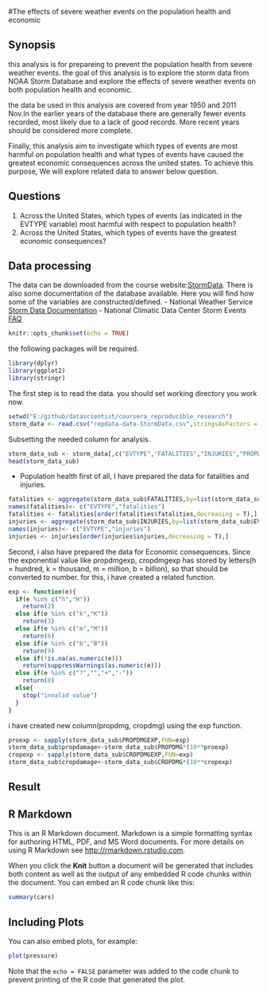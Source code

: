 #The effects of severe weather events on the population health and economic

## Synopsis 
this analysis is for prepareing to prevent the population health from severe weather events. the goal of this analysis is to explore the storm data from NOAA Storm Database and explore the effects of severe weather events on both population health and economic.

the data be used in this analysis are covered from year 1950 and 2011 Nov.In the earlier years of the database there are generally fewer events recorded, most likely due to a lack of good records. More recent years should be considered more complete.

Finally, this analysis aim to investigate which types of events are most harmful on population health and what types of events have caused the greatest economic consequences across the united states. To achieve this purpose, We will explore related data to answer below question.

## Questions

1. Across the United States, which types of events (as indicated in the EVTYPE variable) most harmful with respect to population health?
2. Across the United States, which types of events have the greatest economic consequences?

## Data processing
The data can be downloaded from the course website:[StormData](https://d396qusza40orc.cloudfront.net/repdata%2Fdata%2FStormData.csv.bz2).
There is also some documentation of the database available. Here you will find how some of the variables are constructed/defined.
- National Weather Service [Storm Data Documentation](https://d396qusza40orc.cloudfront.net/repdata%2Fpeer2_doc%2Fpd01016005curr.pdf)
- National Climatic Data Center Storm Events [FAQ](https://d396qusza40orc.cloudfront.net/repdata%2Fpeer2_doc%2FNCDC%20Storm%20Events-FAQ%20Page.pdf)

```r
knitr::opts_chunk$set(echo = TRUE)
```

the following packages will be required.
```r
library(dplyr)
library(ggplot2)
library(stringr)
```
The first step is to read the data. you should set working directory you work now.
```r
setwd("E:/github/datascientist/coursera_reproducible_research")
storm_data <- read.csv("repdata-data-StormData.csv",stringsAsFactors = FALSE)
```

Subsetting the needed column for analysis.
```r
storm_data_sub <- storm_data[,c("EVTYPE","FATALITIES","INJURIES","PROPDMG","PROPDMGEXP","CROPDMG","CROPDMGEXP")]
head(storm_data_sub)
```
- Population health
first of all, I have prepared the data for fatalities and injuries.
```r
fatalities <- aggregate(storm_data_sub$FATALITIES,by=list(storm_data_sub$EVTYPE),sum)
names(fatalities)<- c("EVTYPE","fatalities")
fatalities <- fatalities[order(fatalities$fatalities,decreasing = T),]
injuries <- aggregate(storm_data_sub$INJURIES,by=list(storm_data_sub$EVTYPE),sum)
names(injuries)<- c("EVTYPE","injuries")
injuries <- injuries[order(injuries$injuries,decreasing = T),]
```

Second, i also have prepared the data for Economic consequences.
Since the exponential value like propdmgexp, cropdmgexp has stored by letters(h = hundred, k = thousand, m = million, b = billion),  so that should be converted to number.
for this, i have created a related function.
```r
exp <- function(e){
  if(e %in% c("h","H"))
    return(2)
  else if(e %in% c("k","K"))
    return(3)
  else if(e %in% c("m","M"))
    return(6)
  else if(e %in% c("b","B"))
    return(9)
  else if(!is.na(as.numeric(e)))
    return(suppressWarnings(as.numeric(e)))
  else if(e %in% c("?","","+","-"))
    return(0)
  else{
    stop("invalid value")
  }
}
```

i have created new column(propdmg, cropdmg) using the exp function.
```r
proexp <- sapply(storm_data_sub$PROPDMGEXP,FUN=exp)
storm_data_sub$propdamage<-storm_data_sub$PROPDMG*(10**proexp)
cropexp <- sapply(storm_data_sub$CROPDMGEXP,FUN=exp)
storm_data_sub$cropdamage<-storm_data_sub$CROPDMG*(10**cropexp)
```

## Result





## R Markdown

This is an R Markdown document. Markdown is a simple formatting syntax for authoring HTML, PDF, and MS Word documents. For more details on using R Markdown see <http://rmarkdown.rstudio.com>.

When you click the **Knit** button a document will be generated that includes both content as well as the output of any embedded R code chunks within the document. You can embed an R code chunk like this:

```r
summary(cars)
```

## Including Plots

You can also embed plots, for example:

```r
plot(pressure)
```

Note that the `echo = FALSE` parameter was added to the code chunk to prevent printing of the R code that generated the plot.
